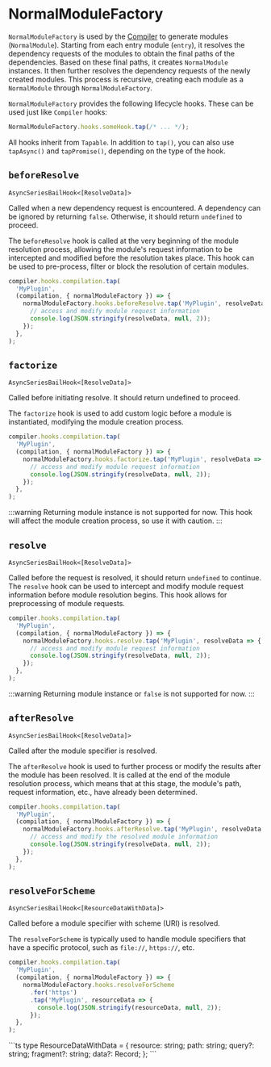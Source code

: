 
# NormalModuleFactory

`NormalModuleFactory` is used by the [Compiler](/api/javascript-api/compiler) to generate modules (`NormalModule`). Starting from each entry module (`entry`), it resolves the dependency requests of the modules to obtain the final paths of the dependencies. Based on these final paths, it creates `NormalModule` instances. It then further resolves the dependency requests of the newly created modules. This process is recursive, creating each module as a `NormalModule` through `NormalModuleFactory`.

`NormalModuleFactory` provides the following lifecycle hooks. These can be used just like `Compiler` hooks:

```js
NormalModuleFactory.hooks.someHook.tap(/* ... */);
```

All hooks inherit from `Tapable`. In addition to `tap()`, you can also use `tapAsync()` and `tapPromise()`, depending on the type of the hook.

## `beforeResolve`

`AsyncSeriesBailHook<[ResolveData]>`

Called when a new dependency request is encountered. A dependency can be ignored by returning `false`. Otherwise, it should return `undefined` to proceed.

The `beforeResolve` hook is called at the very beginning of the module resolution process, allowing the module's request information to be intercepted and modified before the resolution takes place. This hook can be used to pre-process, filter or block the resolution of certain modules.

```js
compiler.hooks.compilation.tap(
  'MyPlugin',
  (compilation, { normalModuleFactory }) => {
    normalModuleFactory.hooks.beforeResolve.tap('MyPlugin', resolveData => {
      // access and modify module request information
      console.log(JSON.stringify(resolveData, null, 2));
    });
  },
);
```

<Collapse>
  <CollapsePanel
    className="collapse-code-panel"
    header="ResolveData.ts"
    key="ResolveData"
  >
    <ResolveDataType />
  </CollapsePanel>
</Collapse>

## `factorize`

`AsyncSeriesBailHook<[ResolveData]>`

Called before initiating resolve. It should return undefined to proceed.

The `factorize` hook is used to add custom logic before a module is instantiated, modifying the module creation process.

```js
compiler.hooks.compilation.tap(
  'MyPlugin',
  (compilation, { normalModuleFactory }) => {
    normalModuleFactory.hooks.factorize.tap('MyPlugin', resolveData => {
      // access and modify module request information
      console.log(JSON.stringify(resolveData, null, 2));
    });
  },
);
```

<Collapse>
  <CollapsePanel
    className="collapse-code-panel"
    header="ResolveData.ts"
    key="ResolveData"
  >
    <ResolveDataType />
  </CollapsePanel>
</Collapse>

:::warning
Returning module instance is not supported for now. This hook will affect the module creation process, so use it with caution.
:::

## `resolve`

`AsyncSeriesBailHook<[ResolveData]>`

Called before the request is resolved, it should return `undefined` to continue. The `resolve` hook can be used to intercept and modify module request information before module resolution begins. This hook allows for preprocessing of module requests.

```js
compiler.hooks.compilation.tap(
  'MyPlugin',
  (compilation, { normalModuleFactory }) => {
    normalModuleFactory.hooks.resolve.tap('MyPlugin', resolveData => {
      // access and modify module request information
      console.log(JSON.stringify(resolveData, null, 2));
    });
  },
);
```

<Collapse>
  <CollapsePanel
    className="collapse-code-panel"
    header="ResolveData.ts"
    key="ResolveData"
  >
    <ResolveDataType />
  </CollapsePanel>
</Collapse>

:::warning
Returning module instance or `false` is not supported for now.
:::

## `afterResolve`

`AsyncSeriesBailHook<[ResolveData]>`

Called after the module specifier is resolved.

The `afterResolve` hook is used to further process or modify the results after the module has been resolved. It is called at the end of the module resolution process, which means that at this stage, the module's path, request information, etc., have already been determined.

```js
compiler.hooks.compilation.tap(
  'MyPlugin',
  (compilation, { normalModuleFactory }) => {
    normalModuleFactory.hooks.afterResolve.tap('MyPlugin', resolveData => {
      // access and modify the resolved module information
      console.log(JSON.stringify(resolveData, null, 2));
    });
  },
);
```

<Collapse>
  <CollapsePanel
    className="collapse-code-panel"
    header="ResolveData.ts"
    key="ResolveData"
  >
    <ResolveDataType />
  </CollapsePanel>
</Collapse>

## `resolveForScheme`

`AsyncSeriesBailHook<[ResourceDataWithData]>`

Called before a module specifier with scheme (URI) is resolved.

The `resolveForScheme` is typically used to handle module specifiers that have a specific protocol, such as `file://`, `https://`, etc.

```js
compiler.hooks.compilation.tap(
  'MyPlugin',
  (compilation, { normalModuleFactory }) => {
    normalModuleFactory.hooks.resolveForScheme
      .for('https')
      .tap('MyPlugin', resourceData => {
        console.log(JSON.stringify(resourceData, null, 2));
      });
  },
);
```

<Collapse>
  <CollapsePanel className="collapse-code-panel" header="ResourceDataWithData.ts" key="ResourceDataWithData">
```ts
type ResourceDataWithData = {
  resource: string;
  path: string;
  query?: string;
  fragment?: string;
  data?: Record<string, any>;
};
```
  </CollapsePanel>
</Collapse>
